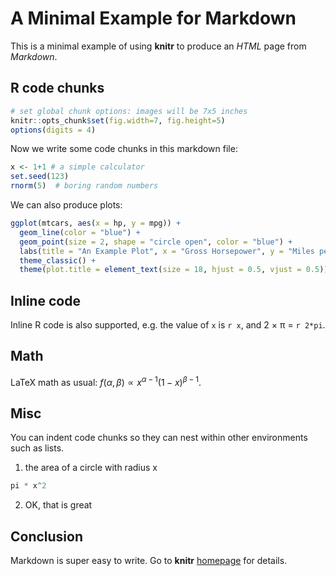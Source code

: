 # A Minimal Example for Markdown

This is a minimal example of using **knitr** to produce an _HTML_ page from _Markdown_.

## R code chunks

```r
# set global chunk options: images will be 7x5 inches
knitr::opts_chunk$set(fig.width=7, fig.height=5)
options(digits = 4)
```

Now we write some code chunks in this markdown file:
  
```r
x <- 1+1 # a simple calculator
set.seed(123)
rnorm(5)  # boring random numbers
```

We can also produce plots:
  
```r
ggplot(mtcars, aes(x = hp, y = mpg)) + 
  geom_line(color = "blue") + 
  geom_point(size = 2, shape = "circle open", color = "blue") + 
  labs(title = "An Example Plot", x = "Gross Horsepower", y = "Miles per gallon", caption = "Source: xyz") +
  theme_classic() + 
  theme(plot.title = element_text(size = 18, hjust = 0.5, vjust = 0.5))
```

## Inline code

Inline R code is also supported, e.g. the value of `x` is `r x`, and 2 &times; &pi;
= `r 2*pi`.

## Math

LaTeX math as usual: $f(\alpha, \beta) \propto x^{\alpha-1}(1-x)^{\beta-1}$.

## Misc

You can indent code chunks so they can nest within other environments such as lists.

1. the area of a circle with radius x
```r
pi * x^2
```
2. OK, that is great

## Conclusion

Markdown is super easy to write. Go to **knitr** [homepage](https://yihui.name/knitr/) for details.
